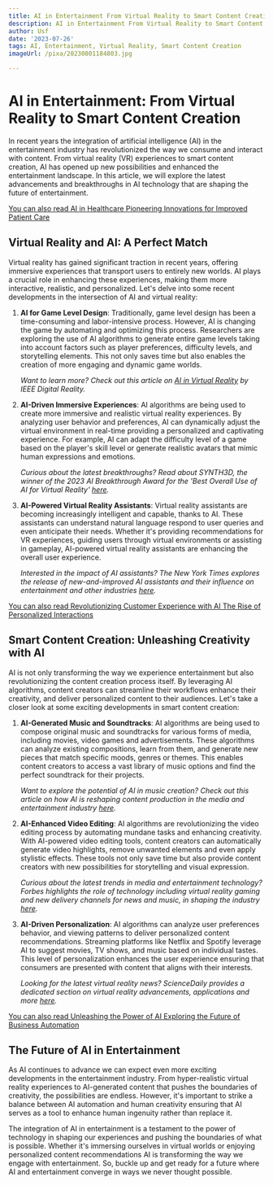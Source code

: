 ```yaml
---
title: AI in Entertainment From Virtual Reality to Smart Content Creation
description: AI in Entertainment From Virtual Reality to Smart Content Creation
author: Usf
date: '2023-07-26'
tags: AI, Entertainment, Virtual Reality, Smart Content Creation
imageUrl: /pixa/20230801184803.jpg

---
```

# AI in Entertainment: From Virtual Reality to Smart Content Creation

In recent  years the  integration of  artificial intelligence (AI) in  the entertainment industry  has  revolutionized the way we consume and interact with content. From virtual reality (VR)  experiences to smart content creation, AI has  opened up  new possibilities and enhanced the entertainment landscape. In this article, we will explore the latest advancements and breakthroughs in AI technology that are shaping the future of entertainment.

[You can also read AI in Healthcare Pioneering Innovations for Improved Patient Care](AI%20in%20Healthcare%20Pioneering%20Innovations%20for%20Improved%20Patient%20Care)


## Virtual  Reality  and AI: A Perfect Match

Virtual reality has gained  significant traction in recent years, offering immersive  experiences that transport users to entirely new worlds.  AI plays a crucial role in enhancing these  experiences, making them more  interactive, realistic, and personalized. Let's delve into some recent developments in the intersection of AI and virtual reality:

1. **AI for Game Level Design**: Traditionally, game level design has been a time-consuming and labor-intensive process. However, AI is changing the game  by automating and optimizing this process. Researchers are exploring the use of AI algorithms to  generate entire game levels taking  into account factors such as player preferences, difficulty levels,  and storytelling  elements. This not only saves time but also enables the  creation of more engaging and dynamic game worlds.

    *Want to learn more? Check out this article on [AI in Virtual Reality](https://digitalreality.ieee.org/publications/ai-in-virtual-reality) by IEEE Digital  Reality.*

2. **AI-Driven Immersive Experiences**: AI algorithms are being  used to  create more immersive and realistic virtual reality  experiences. By analyzing user  behavior and preferences,  AI can dynamically adjust the virtual environment in real-time providing a personalized and captivating experience.  For example, AI can adapt the difficulty level of a game based on the player's skill level or generate realistic avatars that mimic human expressions and emotions.

   *Curious about the latest  breakthroughs? Read about SYNTH3D,  the winner of the 2023 AI Breakthrough Award  for the 'Best Overall Use of AI for Virtual  Reality' [here](https://blog.maxar.com/leading-the-industry/2023/synth3d-wins-2023-ai-breakthrough-award-for-best-overall-use-of-ai-for-virtual-reality).*

3. **AI-Powered Virtual Reality Assistants**: Virtual reality assistants  are becoming increasingly intelligent and capable, thanks to AI.  These assistants can understand natural language respond  to user queries and even anticipate their needs. Whether it's providing recommendations for VR experiences, guiding users through virtual environments or assisting in gameplay, AI-powered virtual reality assistants are enhancing the overall user experience.

   *Interested in the impact of  AI assistants? The New York Times explores the release of new-and-improved AI assistants and their influence on entertainment and  other industries [here](https://www.nytimes.com/2022/12/29/technology/personaltech/new-tech-2023-ai-chat-vr.html).*

[You can also read Revolutionizing Customer Experience with AI  The Rise of Personalized Interactions](Revolutionizing%20Customer%20Experience%20with%20AI%20The%20Rise%20of%20Personalized%20Interactions)


## Smart Content Creation: Unleashing  Creativity with AI

AI is not only transforming the way we experience entertainment but also revolutionizing the content  creation process itself. By leveraging AI algorithms, content creators can streamline their workflows enhance  their creativity, and deliver  personalized content to their audiences. Let's take a closer look at some exciting developments in smart content creation:

1. **AI-Generated Music and Soundtracks**: AI algorithms are being used to compose original  music  and soundtracks for various forms of media,  including  movies, video games and advertisements. These algorithms can  analyze existing compositions, learn from them,  and generate new pieces that match specific moods, genres or themes.  This enables content creators  to access a vast library  of music options and find the perfect soundtrack for their projects.

   *Want  to explore the potential of  AI in music creation? Check out this article on how AI is reshaping content production in the media and entertainment industry [here](https://venturebeat.com/ais-got-talent-meet-the-new-rising-star-in-media-and-entertainment/).*

2. **AI-Enhanced Video Editing**:  AI algorithms are revolutionizing the video editing process by automating mundane tasks and  enhancing creativity. With AI-powered video editing tools, content creators can  automatically generate video highlights, remove unwanted elements and even apply stylistic effects. These tools not only save time but also provide content creators with new possibilities for storytelling and  visual  expression.

   *Curious about the latest trends in media and entertainment technology?  Forbes highlights the role of technology including virtual reality gaming  and new delivery channels for news and music, in shaping the industry  [here](https://www.forbes.com/sites/bernardmarr/2022/03/02/the-5-biggest-media-and-entertainment-technology-trends-in-2022/?sh=24a4f8843277).*

3. **AI-Driven Personalization**: AI algorithms can analyze  user preferences behavior, and viewing patterns to deliver personalized content recommendations. Streaming platforms like Netflix  and Spotify leverage AI to suggest movies, TV shows, and music based on individual tastes. This level of personalization enhances the user experience ensuring that consumers are presented with content  that aligns with their interests.

    *Looking for the latest virtual  reality news? ScienceDaily provides a dedicated section  on virtual reality advancements, applications and more  [here](https://www.sciencedaily.com/news/computers_math/virtual_reality/).*

[You can also read Unleashing the Power of AI  Exploring the Future of Business Automation](Unleashing%20the%20Power%20of%20AI%20Exploring%20the%20Future%20of%20Business%20Automation)


## The Future of AI in Entertainment

As AI continues to advance  we can expect even more exciting developments in  the entertainment industry. From hyper-realistic virtual  reality experiences  to AI-generated  content that pushes the  boundaries of creativity, the possibilities are endless. However, it's important  to strike a balance between AI automation and human creativity ensuring  that AI serves as a tool  to enhance  human ingenuity rather than  replace it.

The integration of AI in entertainment  is  a testament to the power of technology in shaping our experiences and pushing the  boundaries  of what is possible. Whether it's immersing ourselves in virtual worlds or enjoying personalized content recommendations AI is transforming the way we engage with entertainment. So, buckle  up and get ready for a future where AI and entertainment converge in ways  we  never thought possible.